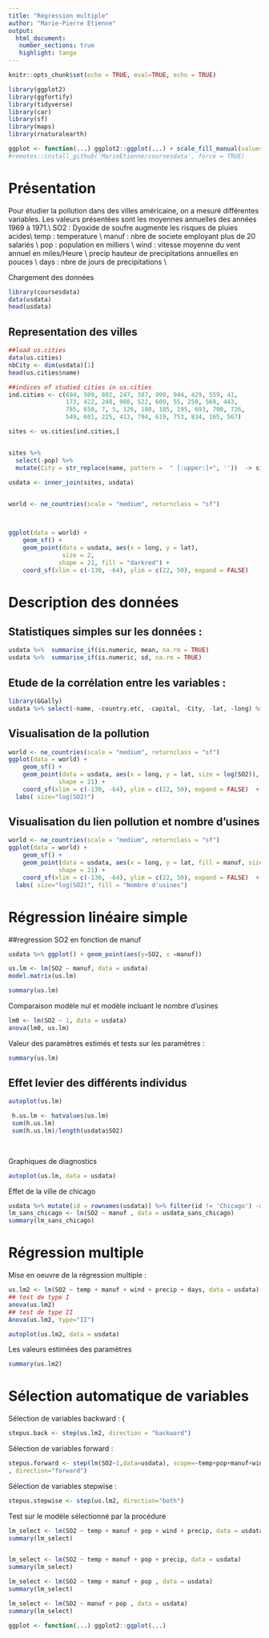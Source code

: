 ```yaml
---
title: "Régression multiple"
author: "Marie-Pierre Etienne"
output: 
  html_document:
   number_sections: true
   highlight: tango
---
```


```r
knitr::opts_chunk$set(echo = TRUE, eval=TRUE, echo = TRUE)
```


```r
library(ggplot2)
library(ggfortify)
library(tidyverse)
library(car)
library(sf)
library(maps)
library(rnaturalearth)
```

```r
ggplot <- function(...) ggplot2::ggplot(...) + scale_fill_manual(values = wesanderson::wes_palette(name = "Darjeeling1")) + scale_color_manual(values = wesanderson::wes_palette(name = "Darjeeling1")) 
#remotes::install_github('MarieEtienne/coursesdata', force = TRUE)
```

# Présentation
Pour étudier la pollution dans des villes américaine, on a mesuré différentes variables. Les valeurs présentées sont les moyennes annuelles des années 1969 à 1971.\\
SO2 : Dyoxide de soufre augmente les risques de pluies acides\\
temp : temperature \\
manuf : nbre de societe employant plus de 20 salariés \\
pop : population en milliers \\
wind : vitesse moyenne du vent annuel en miles/Heure \\
precip hauteur de precipitations annuelles en pouces \\
days : nbre de jours de precipitations \\

Chargement des données



```r
library(coursesdata)
data(usdata)
head(usdata)
```

## Representation des villes                                       

```r
##load us.cities 
data(us.cities)
nbCity <- dim(usdata)[1]
head(us.cities$name)

##indices of studied cities in us.cities
ind.cities <- c(694, 509, 802, 247, 387, 990, 944, 429, 559, 41,
                173, 422, 248, 988, 522, 609, 55, 250, 568, 443,
                785, 650, 7, 5, 126, 180, 185, 195, 693, 700, 726,
                549, 601, 225, 413, 794, 619, 753, 834, 165, 567)

sites <- us.cities[ind.cities,] 


sites %>% 
  select(-pop) %>% 
  mutate(City = str_replace(name, pattern =  " [:upper:]+", ''))  -> sites

usdata <- inner_join(sites, usdata)

 
world <- ne_countries(scale = "medium", returnclass = "sf")



ggplot(data = world) +
    geom_sf() +
    geom_point(data = usdata, aes(x = long, y = lat),
               size = 2, 
              shape = 21, fill = "darkred") +
    coord_sf(xlim = c(-130, -64), ylim = c(22, 50), expand = FALSE)
```

# Description des données 

## Statistiques simples sur les données :


```r
usdata %>%  summarise_if(is.numeric, mean, na.rm = TRUE) 
usdata %>%  summarise_if(is.numeric, sd, na.rm = TRUE) 

```

## Etude de la corrélation entre les variables :

```r
library(GGally)
usdata %>% select(-name, -country.etc, -capital, -City, -lat, -long) %>% ggpairs()
```

## Visualisation de la pollution 

```r

world <- ne_countries(scale = "medium", returnclass = "sf")
ggplot(data = world) +
    geom_sf() +
    geom_point(data = usdata, aes(x = long, y = lat, size = log(SO2)),
              shape = 21) +
    coord_sf(xlim = c(-130, -64), ylim = c(22, 50), expand = FALSE)  +  theme(legend.position = 'bottom') + scale_fill_gradient(low="blue", high="red") + 
  labs( size="log(SO2)")

```



## Visualisation du lien pollution et nombre d'usines

```r

world <- ne_countries(scale = "medium", returnclass = "sf")
ggplot(data = world) +
    geom_sf() +
    geom_point(data = usdata, aes(x = long, y = lat, fill = manuf, size = log(SO2)),
              shape = 21) +
    coord_sf(xlim = c(-130, -64), ylim = c(22, 50), expand = FALSE)  +  theme(legend.position = "bottom") + scale_fill_viridis_c() +     
  labs( size="log(SO2)", fill = "Nombre d'usines")

```



# Régression linéaire simple

##regression SO2 en fonction de manuf

```r
usdata %>% ggplot() + geom_point(aes(y=SO2, x =manuf))
```


```r
us.lm <- lm(SO2 ~ manuf, data = usdata)
model.matrix(us.lm)

summary(us.lm)
```

Comparaison modèle nul et modèle incluant le nombre d'usines
```r
lm0 <- lm(SO2 ~ 1, data = usdata)
anova(lm0, us.lm)
```

 Valeur des paramètres estimés et tests sur les paramètres :

```r
summary(us.lm)

```

## Effet levier des différents individus

```r
autoplot(us.lm)

 h.us.lm <- hatvalues(us.lm)
 sum(h.us.lm)
 sum(h.us.lm)/length(usdata$SO2)
 
 
```



Graphiques de diagnostics

```r
autoplot(us.lm, data = usdata)
```


Effet de la ville de chicago
```r
usdata %>% mutate(id = rownames(usdata)) %>% filter(id != 'Chicago') -> usdata_sans_chicago
lm_sans_chicago <- lm(SO2 ~ manuf , data = usdata_sans_chicago)
summary(lm_sans_chicago)
```



# Régression multiple

Mise en oeuvre de la régression multiple :

```r

us.lm2 <- lm(SO2 ~ temp + manuf + wind + precip + days, data = usdata)
## test de type I
anova(us.lm2)
## test de type II
Anova(us.lm2, type="II")

```


```r
autoplot(us.lm2, data = usdata)

```
  
 



Les valeurs estimées des paramètres

```r
summary(us.lm2)

```


# Sélection automatique de variables

Sélection de variables backward :
{\small
```r
stepus.back <- step(us.lm2, direction = "backward")

```
Sélection de variables forward :
```r
stepus.forward <- step(lm(SO2~1,data=usdata), scope=~temp+pop+manuf+wind+precip+days
, direction="forward")

```



Sélection de variables stepwise :
```r
stepus.stepwise <- step(us.lm2, direction="both")

```
  

Test sur le modèle sélectionné par la procédure

```r
lm_select <- lm(SO2 ~ temp + manuf + pop + wind + precip, data = usdata)
summary(lm_select)


lm_select <- lm(SO2 ~ temp + manuf + pop + precip, data = usdata)
summary(lm_select)

lm_select <- lm(SO2 ~ temp + manuf + pop , data = usdata)
summary(lm_select)

lm_select <- lm(SO2 ~ manuf + pop , data = usdata)
summary(lm_select)
```


```r
ggplot <- function(...) ggplot2::ggplot(...) 
```



